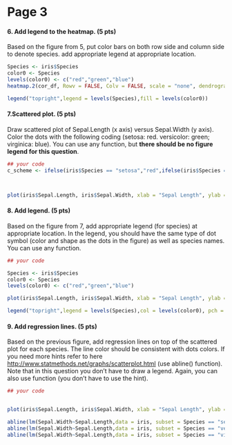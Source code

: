 # Page 3


#### 6. Add legend to the heatmap. (5 pts)
Based on the figure from 5, put color bars on both row side and column side to denote species. add appropriate legend at appropriate location.

```r
Species <- iris$Species
color0 <- Species
levels(color0) <- c("red","green","blue")
heatmap.2(cor_df, Rowv = FALSE, Colv = FALSE, scale = "none", dendrogram = "none", trace = "none", RowSideColors = as.character(color0), ColSideColors = as.character(color0))

legend("topright",legend = levels(Species),fill = levels(color0))
```

#### 7.Scattered plot. (5 pts)
Draw scattered plot of Sepal.Length (x axis) versus Sepal.Width (y axis).
Color the dots with the following coding (setosa: red. versicolor: green; virginica: blue).
You can use any function, but **there should be no figure legend for this question**.

```r
## your code
c_scheme <- ifelse(iris$Species == "setosa","red",ifelse(iris$Species =="versicolor","green","blue"))



plot(iris$Sepal.Length, iris$Sepal.Width, xlab = "Sepal Length", ylab = "Sepal Width", col = c_scheme,  pch = 16)

```

#### 8. Add legend. (5 pts)
Based on the figure from 7, add appropriate legend (for species) at appropriate location.
In the legend, you should have the same type of dot symbol (color and shape as the dots in the figure) as well as species names. 
You can use any function. 

```r
## your code

Species <- iris$Species
color0 <- Species
levels(color0) <- c("red","green","blue")

plot(iris$Sepal.Length, iris$Sepal.Width, xlab = "Sepal Length", ylab = "Sepal Width", col = c_scheme, bg = c_scheme, pch = 16)

legend("topright",legend = levels(Species),col = levels(color0), pch = 16)

```

#### 9. Add regression lines. (5 pts)
Based on the previous figure, add regression lines on top of the scattered plot for each species.
The line color should be consistent with dots colors.
If you need more hints refer to here <http://www.statmethods.net/graphs/scatterplot.html> (use abline() function).
Note that in this question you don't have to draw a legend.
Again, you can also use function (you don't have to use the hint). 

```r
## your code


plot(iris$Sepal.Length, iris$Sepal.Width, xlab = "Sepal Length", ylab = "Sepal Width", col = c_scheme, bg = c_scheme, pch = 16)

abline(lm(Sepal.Width~Sepal.Length,data = iris, subset = Species == "setosa"), col = "red")
abline(lm(Sepal.Width~Sepal.Length,data = iris, subset = Species == "versicolor"), col = "green")
abline(lm(Sepal.Width~Sepal.Length,data = iris, subset = Species == "virginica"), col = "blue")

```

